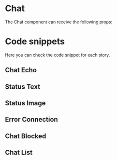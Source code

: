 
<Meta title="Chat" component={Chat} />

# Chat

The Chat component can receive the following props:

<Props of={Chat} />

# Code snippets
Here you can check the code snippet for each story.

## Chat Echo
<Preview>
  <Story name="Chat Echo" parameters={{ docs: { disable: true }}}>
    <ChatStory isMaximizedOnly />
  </Story>
</Preview>

## Status Text
<Preview>
  <Story name="Status Text" parameters={{ docs: { disable: true }}}>
    <ChatStory isMaximizedOnly initialMessages={dummyMessagesTextError} />
  </Story>
</Preview>

## Status Image
<Preview>
  <Story name="Status Image" parameters={{ docs: { disable: true }}}>
    <ChatStory initialMessages={dummyMessagesMedia} isMaximizedOnly />
  </Story>
</Preview>

## Error Connection
<Preview>
  <Story name="Error Connection" parameters={{ docs: { disable: true }}}>
    <ChatStory isMaximizedOnly error="Erro de conexão. Tente mais tarde!" />
  </Story>
</Preview>

## Chat Blocked
<Preview>
  <Story name="Chat Blocked" parameters={{ docs: { disable: true }}}>
    <ChatStory
        isMaximizedOnly
        isBlocked
        blockedMessage="Já se passaram 24h desde a última mensagem enviada pelo cliente,
              por isso não é possível enviar nova mensagem por esse canal de comunicação, por favor,
              entre em contato com o cliente por outro meio."
      />
  </Story>
</Preview>

## Chat List
<Preview>
  <Story name="Chat List" parameters={{ docs: { disable: true }}}>
    <ChatStory
          isMaximizedOnly
          initialMessages={dummyMessagesTextError}
          initialChatList={dummyChatList}
        />
  </Story>
</Preview>
